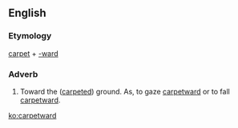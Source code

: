 ==English==
===Etymology===
[[carpet]] + [[-ward]]

===Adverb===
{{en-adv}}
# Toward the ([[carpet]]ed) ground.  As, to gaze [[carpetward]] or to fall [[carpetward]].

[[ko:carpetward]]